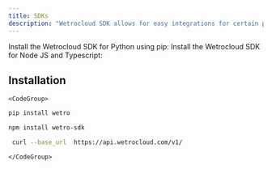 ```yaml
---
title: SDKs
description: "Wetrocloud SDK allows for easy integrations for certain programming languages."
---
```

<CardGroup cols={2}>
  <Card
    title="Python"
    icon="code"
    href="https://pypi.org/project/wetro/"
  >
    Install the Wetrocloud SDK for Python using pip:

  </Card>
  <Card
    title="Node JS and Typescript"
    icon="code"
    href="https://www.npmjs.com/package/wetro-sdk"
  >
    Install the Wetrocloud SDK for Node JS and Typescript:
  </Card>
</CardGroup>


## Installation
    <CodeGroup>
  ```bash Python
  pip install wetro
  ```
  ```bash JavaScript
  npm install wetro-sdk
  ```
  ```bash cURL
   curl --base_url  https://api.wetrocloud.com/v1/
  ```
    </CodeGroup>